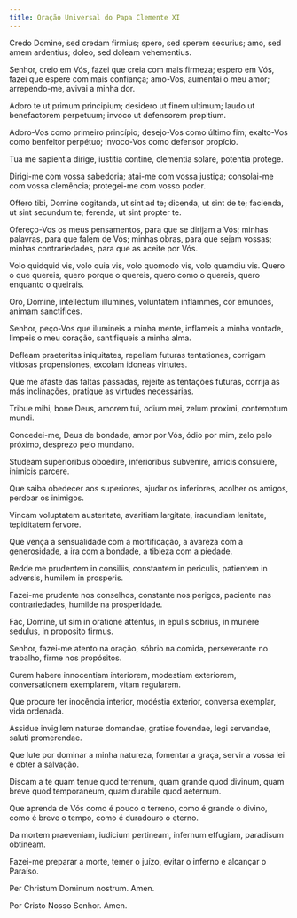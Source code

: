 ```yaml
---
title: Oração Universal do Papa Clemente XI
---
```


<div class="side-by-side not-content">

Credo Domine, sed credam firmius; spero, sed sperem securius; amo, sed amem ardentius; doleo, sed doleam vehementius.

Senhor, creio em Vós, fazei que creia com mais firmeza; espero em Vós, fazei que espere com mais confiança; amo-Vos, aumentai o meu amor; arrependo-me, avivai a minha dor.

Adoro te ut primum principium; desidero ut finem ultimum; laudo ut benefactorem perpetuum; invoco ut defensorem propitium.

Adoro-Vos como primeiro princípio; desejo-Vos como último fim; exalto-Vos como benfeitor perpétuo; invoco-Vos como defensor propício.

Tua me sapientia dirige, iustitia contine, clementia solare, potentia protege.

Dirigi-me com vossa sabedoria; atai-me com vossa justiça; consolai-me com vossa clemência; protegei-me com vosso poder.

Offero tibi, Domine cogitanda, ut sint ad te; dicenda, ut sint de te; facienda, ut sint secundum te; ferenda, ut sint propter te.

Ofereço-Vos os meus pensamentos, para que se dirijam a Vós; minhas palavras, para que falem de Vós; minhas obras, para que sejam vossas; minhas contrariedades, para que as aceite por Vós.

Volo quidquid vis, volo quia vis, volo quomodo vis, volo quamdiu vis. Quero o que quereis, quero porque o quereis, quero como o quereis, quero enquanto o queirais.

Oro, Domine, intellectum illumines, voluntatem inflammes, cor emundes, animam sanctifices.

Senhor, peço-Vos que ilumineis a minha mente, inflameis a minha vontade, limpeis o meu coração, santifiqueis a minha alma.

Defleam praeteritas iniquitates, repellam futuras tentationes, corrigam vitiosas propensiones, excolam idoneas virtutes.

Que me afaste das faltas passadas, rejeite as tentações futuras, corrija as más inclinações, pratique as virtudes necessárias.

Tribue mihi, bone Deus, amorem tui, odium mei, zelum proximi, contemptum mundi.

Concedei-me, Deus de bondade, amor por Vós, ódio por mim, zelo pelo próximo, desprezo pelo mundano.

Studeam superioribus oboedire, inferioribus subvenire, amicis consulere, inimicis parcere.

Que saiba obedecer aos superiores, ajudar os inferiores, acolher os amigos, perdoar os inimigos.

Vincam voluptatem austeritate, avaritiam largitate, iracundiam lenitate, tepiditatem fervore.

Que vença a sensualidade com a mortificação, a avareza com a generosidade, a ira com a bondade, a tibieza com a piedade.

Redde me prudentem in consiliis, constantem in periculis, patientem in adversis, humilem in prosperis.

Fazei-me prudente nos conselhos, constante nos perigos, paciente nas contrariedades, humilde na prosperidade.

Fac, Domine, ut sim in oratione attentus, in epulis sobrius, in munere sedulus, in proposito firmus.

Senhor, fazei-me atento na oração, sóbrio na comida, perseverante no trabalho, firme nos propósitos.

Curem habere innocentiam interiorem, modestiam exteriorem, conversationem exemplarem, vitam regularem.

Que procure ter inocência interior, modéstia exterior, conversa exemplar, vida ordenada.

Assidue invigilem naturae domandae, gratiae fovendae, legi servandae, saluti promerendae.

Que lute por dominar a minha natureza, fomentar a graça, servir a vossa lei e obter a salvação.

Discam a te quam tenue quod terrenum, quam grande quod divinum, quam breve quod temporaneum, quam durabile quod aeternum.

Que aprenda de Vós como é pouco o terreno, como é grande o divino, como é breve o tempo, como é duradouro o eterno.

Da mortem praeveniam, iudicium pertineam, infernum effugiam, paradisum obtineam.

Fazei-me preparar a morte, temer o juízo, evitar o inferno e alcançar o Paraíso.

Per Christum Dominum nostrum. Amen.

Por Cristo Nosso Senhor. Amen.

</div>
